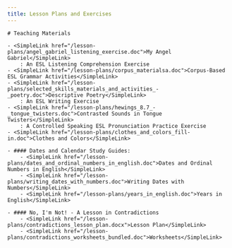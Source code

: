 ```yaml
---
title: Lesson Plans and Exercises
---
```


<BaseLayout title={frontmatter.title} current="/esl-teaching-materials">
    <MainLogo />

    # Teaching Materials

    - <SimpleLink href="/lesson-plans/angel_gabriel_listening_exercise.doc">My Angel Gabriel</SimpleLink>
        : An ESL Listening Comprehension Exercise
    - <SimpleLink href="/lesson-plans/corpus_materialsa.doc">Corpus-Based ESL Grammar Activities</SimpleLink>
    - <SimpleLink href="/lesson-plans/selected_skills_materials_and_activities_-_poetry.doc">Descriptive Poetry</SimpleLink>
        : An ESL Writing Exercise
    - <SimpleLink href="/lesson-plans/hewings_8.7_-_tongue_twisters.doc">Contrasted Sounds in Tongue Twisters</SimpleLink>
        : A Controlled Speaking ESL Pronunciation Practice Exercise
    - <SimpleLink href="/lesson-plans/clothes_and_colors_fill-in.doc">Clothes and Colors</SimpleLink>

    - #### Dates and Calendar Study Guides:
        - <SimpleLink href="/lesson-plans/dates_and_ordinal_numbers_in_english.doc">Dates and Ordinal Numbers in English</SimpleLink>
        - <SimpleLink href="/lesson-plans/writing_dates_with_numbers.doc">Writing Dates with Numbers</SimpleLink>
        - <SimpleLink href="/lesson-plans/years_in_english.doc">Years in English</SimpleLink>

    - #### No, I'm Not! - A Lesson in Contradictions
        - <SimpleLink href="/lesson-plans/contradictions_lesson_plan.docx">Lesson Plan</SimpleLink>
        - <SimpleLink href="/lesson-plans/contradictions_worksheets_bundled.doc">Worksheets</SimpleLink>

</BaseLayout>

